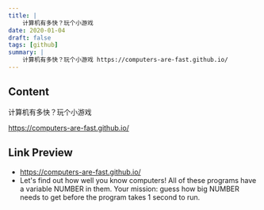 ```yaml
---
title: |
    计算机有多快？玩个小游戏
date: 2020-01-04
draft: false
tags: [github]
summary: |
    计算机有多快？玩个小游戏 https://computers-are-fast.github.io/
---
```


## Content

计算机有多快？玩个小游戏

https://computers-are-fast.github.io/


## Link Preview

- https://computers-are-fast.github.io/
- Let's find out how well you know computers! All of these programs have a variable NUMBER in them. Your mission: guess how big NUMBER needs to get before the program takes 1 second to run.
